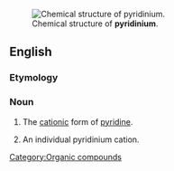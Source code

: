 [[Image:Pyridinium.png|thumb|Chemical structure of '''pyridinium'''.]]
==English==


===Etymology===

{{suffix|pyridine|ium}}

===Noun===
{{en-noun}}
{{wikipedia}}

#{{uncountable}} The [[cation]]ic form of [[pyridine]].
# {{countable}} An individual pyridinium cation.

[[Category:Organic compounds]]